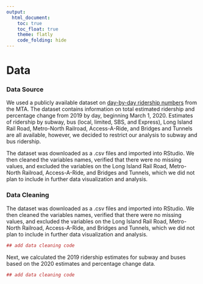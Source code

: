```yaml
---
output: 
  html_document:
    toc: true
    toc_float: true
    theme: flatly
    code_folding: hide
---
```


# __Data__

### Data Source 

We used a publicly available dataset on [day-by-day ridership numbers](https://new.mta.info/coronavirus/ridership) from the MTA. The dataset contains information on total estimated ridership and percentage change from 2019 by day, beginning March 1, 2020. Estimates of ridership by subway, bus (local, limited, SBS, and Express), Long Island Rail Road, Metro-North Railroad, Access-A-Ride, and Bridges and Tunnels are all available, however, we decided to restrict our analysis to subway and bus ridership.   

The dataset was downloaded as a .csv files and imported into RStudio. We then cleaned the variables names, verified that there were no missing values, and excluded the variables on the Long Island Rail Road, Metro-North Railroad, Access-A-Ride, and Bridges and Tunnels, which we did not plan to include in further data visualization and analysis. 

### Data Cleaning 

The dataset was downloaded as a .csv files and imported into RStudio. We then cleaned the variables names, verified that there were no missing values, and excluded the variables on the Long Island Rail Road, Metro-North Railroad, Access-A-Ride, and Bridges and Tunnels, which we did not plan to include in further data visualization and analysis. 

```r
## add data cleaning code 
```

Next, we calculated the 2019 ridership estimates for subway and buses based on the 2020 estimates and percentage change data. 

```r
## add data cleaning code 
```








